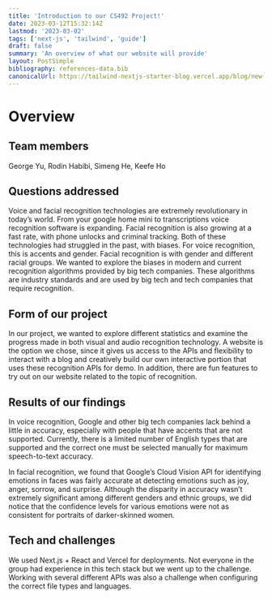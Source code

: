```yaml
---
title: 'Introduction to our CS492 Project!'
date: 2023-03-12T15:32:14Z
lastmod: '2023-03-02'
tags: ['next-js', 'tailwind', 'guide']
draft: false
summary: 'An overview of what our website will provide'
layout: PostSimple
bibliography: references-data.bib
canonicalUrl: https://tailwind-nextjs-starter-blog.vercel.app/blog/new-features-in-v1/
---
```


# Overview

## Team members

George Yu, Rodin Habibi, Simeng He, Keefe Ho

## Questions addressed

Voice and facial recognition technologies are extremely revolutionary in today’s world. From your google home mini to transcriptions voice recognition software is expanding. Facial recognition is also growing at a fast rate, with phone unlocks and criminal tracking. Both of these technologies had struggled in the past, with biases. For voice recognition, this is accents and gender. Facial recognition is with gender and different racial groups. We wanted to explore the biases in modern and current recognition algorithms provided by big tech companies. These algorithms are industry standards and are used by big tech and tech companies that require recognition.

## Form of our project

In our project, we wanted to explore different statistics and examine the progress made in both visual and audio recognition technology. A website is the option we chose, since it gives us access to the APIs and flexibility to interact with a blog and creatively build our own interactive portion that uses these recognition APIs for demo. In addition, there are fun features to try out on our website related to the topic of recognition.

## Results of our findings

In voice recognition, Google and other big tech companies lack behind a little in accuracy, especially with people that have accents that are not supported. Currently, there is a limited number of English types that are supported and the correct one must be selected manually for maximum speech-to-text accuracy.

In facial recognition, we found that Google’s Cloud Vision API for identifying emotions in faces was fairly accurate at detecting emotions such as joy, anger, sorrow, and surprise. Although the disparity in accuracy wasn’t extremely significant among different genders and ethnic groups, we did notice that the confidence levels for various emotions were not as consistent for portraits of darker-skinned women.

## Tech and challenges

We used Next.js + React and Vercel for deployments. Not everyone in the group had experience in this tech stack
but we went up to the challenge. Working with several different APIs was also a challenge when configuring the correct file types and languages.
